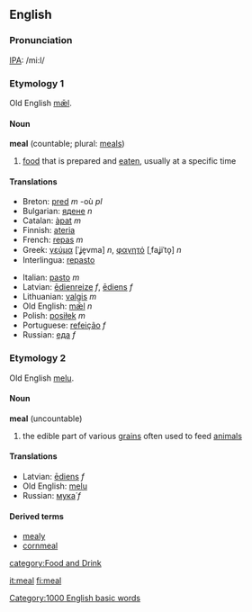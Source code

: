 ==English==
===Pronunciation===
[[IPA]]: /mi:l/

===Etymology 1===
Old English [[mæl|mǣl]].

====Noun====
'''meal''' (countable; plural: [[meals]])
# [[food]] that is prepared and [[eat]]en, usually at a specific time

====Translations====
{{top}}
*Breton: [[pred]] ''m'' -où ''pl''
*Bulgarian: [[ядене]] ''n''
*Catalan: [[àpat]] ''m''
*Finnish: [[ateria]]
*French: [[repas]] ''m''
*Greek: [[γεύμα]] [ˈʝe̞vma] ''n'', [[φαγητό]] [ˌfaʝiˈto̞] ''n''
*Interlingua: [[repasto]]
{{mid}}
*Italian: [[pasto]] ''m''
*Latvian: [[ēdienreize]] ''f'', [[ēdiens]] ''f''
*Lithuanian: [[valgis]] ''m''
*Old English: [[mæl|mǣl]] ''n''
*Polish: [[posiłek]] ''m''
*Portuguese: [[refeição]] ''f''
*Russian: [[еда]] ''f''
{{bottom}}

===Etymology 2===
Old English [[melu]].

====Noun====
'''meal''' (uncountable)
# the edible part of various [[grain]]s often used to feed [[animal]]s

====Translations====
*Latvian: [[ēdiens]] ''f''
*Old English: [[melu]]
*Russian: [[мука|мука́]] ''f'' 

====Derived terms====
*[[mealy]]
*[[cornmeal]]


[[category:Food and Drink]]

[[Category:1000 English basic words]]

[[it:meal]]
[[fi:meal]]